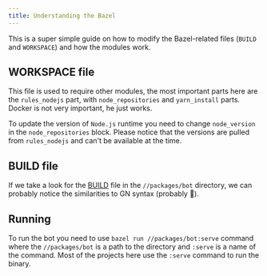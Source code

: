 ```yaml
---
title: Understanding the Bazel
---
```


This is a super simple guide on how to modify the Bazel-related files (`BUILD`
and `WORKSPACE`) and how the modules work.

## WORKSPACE file

This file is used to require other modules, the most important parts here are
the `rules_nodejs` part, with `node_repositories` and `yarn_install` parts.
Docker is not very important, he just works.

To update the version of `Node.js` runtime you need to change `node_version` in
the `node_repositories` block. Please notice that the versions are pulled from
`rules_nodejs` and can't be available at the time.

## BUILD file

If we take a look for the
[BUILD](https://github.com/siberianmh/electron-discord/blob/main/packages/bot/BUILD)
file in the `//packages/bot` directory, we can probably notice the similarities
to GN syntax (probably 🙈).

## Running

To run the bot you need to use `bazel run //packages/bot:serve` command where
the `//packages/bot` is a path to the directory and `:serve` is a name of the
command. Most of the projects here use the `:serve` command to run the binary.
